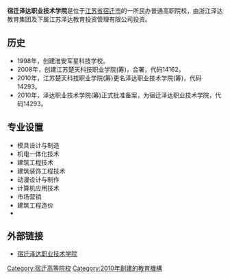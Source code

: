 {{高校
| name = 宿迁泽达职业技术学院
| image =
| logo =
| motto = 崇德立品 砺技敏行
| rector = 王光明
| type = 民办普通高等职业学校
| established = 2010年
| location = {{PRC}}[[江苏省|江苏省]][[宿迁市|宿迁市]]
| students =
| staff = 200余
| campus =
| address = 湖滨新城合欢路66号
| telephone =
| area = 476亩
| sports =
| website = http://www.zdct.cn/
}}

'''宿迁泽达职业技术学院'''是位于[[江苏省|江苏省]][[宿迁市|宿迁市]]的一所民办普通高职院校，由浙江泽达教育集团及下属江苏泽达教育投资管理有限公司投资。

== 历史 ==
* 1998年，创建淮安军星科技学校。
* 2008年，创建江苏楚天科技职业学院(筹)，合署，代码14162。
* 2010年，江苏楚天科技职业学院(筹)更名泽达职业技术学院(筹)，代码14293。
* 2010年，泽达职业技术学院(筹)正式批准备案，为宿迁泽达职业技术学院，代码14293。

== 专业设置 ==
* 模具设计与制造
* 机电一体化技术
* 建筑工程技术
* 建筑装饰工程技术
* 动漫设计与制作
* 计算机应用技术
* 市场营销
* 建筑工程造价
*

== 外部链接 ==
* [http://www.zdct.cn/ 宿迁泽达职业技术学院]{{Wayback|url=http://www.zdct.cn/ |date=20101103062316 }}

{{Univ-stub}}

{{江苏高等院校|nocat}}
{{民办大学}}
{{Portal bar|江苏|学校}}
[[Category:宿迁高等院校|Category:宿迁高等院校]]
[[Category:2010年創建的教育機構|Category:2010年創建的教育機構]]